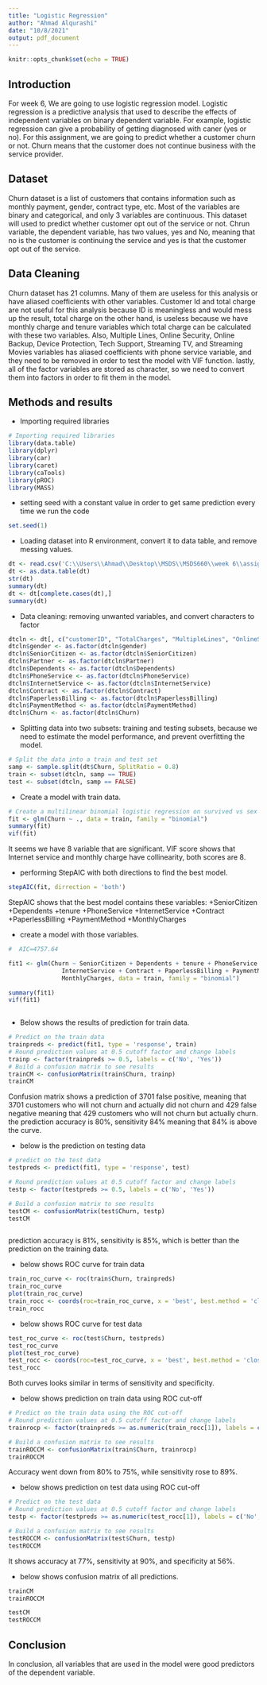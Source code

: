 ---
title: "Logistic Regression"
author: "Ahmad Alqurashi"
date: "10/8/2021"
output: pdf_document
---

```{r setup, include=FALSE}
knitr::opts_chunk$set(echo = TRUE)
```

## Introduction

  For week 6, We are going to use logistic regression model. Logistic regression is a predictive analysis that used to describe the effects of independent variables on binary dependent variable. For example, logistic regression can give a probability of getting diagnosed with caner (yes or no). For this assignment, we are going to predict whether a customer churn or not. Churn means that the customer does not continue business with the service provider.

## Dataset

  Churn dataset is a list of customers that contains information such as monthly payment, gender, contract type, etc. Most of the variables are binary and categorical, and only 3 variables are continuous. This dataset will used to predict whether customer opt out of the service or not. Chrun variable, the dependent variable, has two values, yes and No, meaning that no is the customer is continuing the service and yes is that the customer opt out of the service.


## Data Cleaning

  Churn dataset has 21 columns. Many of them are useless for this analysis or have aliased coefficients with other variables. Customer Id and total charge are not useful for this analysis because ID is meaningless and would mess up the result, total charge on the other hand, is useless because we have monthly charge and tenure variables which total charge can be calculated with these two variables. Also, Multiple Lines, Online Security, Online Backup, Device Protection, Tech Support, Streaming TV, and Streaming Movies variables has aliased coefficients with phone service variable, and they need to be removed in order to test the model with VIF function. lastly, all of the factor variables are stored as character, so we need to convert them into factors in order to fit them in the model. 

## Methods and results

  + Importing required libraries

```{r Imprting libraries}
# Importing required libraries
library(data.table)
library(dplyr)
library(car)
library(caret)
library(caTools)
library(pROC)
library(MASS)
```

  + setting seed with a constant value in order to get same prediction every time we run the code 
```{r setting seed}
set.seed(1)
```

  + Loading dataset into R environment, convert it to data table, and remove messing values. 
```{r Loading dataset}


dt <- read.csv('C:\\Users\\Ahmad\\Desktop\\MSDS\\MSDS660\\week 6\\assignment\\churn.csv', header = TRUE)
dt <- as.data.table(dt)
str(dt)
summary(dt)
dt <- dt[complete.cases(dt),]
summary(dt)

```

  + Data cleaning: removing unwanted variables, and convert characters to factor
```{r Data Cleaning}



dtcln <- dt[, c("customerID", "TotalCharges", "MultipleLines", "OnlineSecurity","OnlineBackup", "DeviceProtection", "TechSupport", "StreamingTV", "StreamingMovies") := NULL]
dtcln$gender <- as.factor(dtcln$gender)
dtcln$SeniorCitizen <- as.factor(dtcln$SeniorCitizen)
dtcln$Partner <- as.factor(dtcln$Partner)
dtcln$Dependents <- as.factor(dtcln$Dependents)
dtcln$PhoneService <- as.factor(dtcln$PhoneService)
dtcln$InternetService <- as.factor(dtcln$InternetService)
dtcln$Contract <- as.factor(dtcln$Contract)
dtcln$PaperlessBilling <- as.factor(dtcln$PaperlessBilling)
dtcln$PaymentMethod <- as.factor(dtcln$PaymentMethod)
dtcln$Churn <- as.factor(dtcln$Churn)


```

  + Splitting data into two subsets: training and testing subsets, because we need to estimate the model performance, and prevent overfitting the model.
  
```{r splitting data into two subsets}
# Split the data into a train and test set
samp <- sample.split(dt$Churn, SplitRatio = 0.8)
train <- subset(dtcln, samp == TRUE)
test <- subset(dtcln, samp == FALSE)
```


  + Create a model with train data. 
```{r Modeling}
# Create a multilinear binomial logistic regression on survived vs sex
fit <- glm(Churn ~ ., data = train, family = "binomial")
summary(fit)
vif(fit)
```

  It seems we have 8 variable that are significant. VIF score shows that Internet service and monthly charge have collinearity, both scores are 8.
  
  + performing StepAIC with both directions to find the best model.
```{r StepAIC}

stepAIC(fit, dirrection = 'both')

```


  StepAIC shows that the best model contains these variables:
    +SeniorCitizen
    +Dependents
    +tenure
    +PhoneService
    +InternetService
    +Contract
    +PaperlessBilling
    +PaymentMethod
    +MonthlyCharges
    
  + create a model with those variables.
    
```{r best model according to stepAIC}

#  AIC=4757.64

fit1 <- glm(Churn ~ SeniorCitizen + Dependents + tenure + PhoneService + 
               InternetService + Contract + PaperlessBilling + PaymentMethod + 
               MonthlyCharges, data = train, family = "binomial")

summary(fit1)
vif(fit1)
 
```


  + Below shows the results of prediction for train data.

```{r Prediction on train data}


# Predict on the train data            
trainpreds <- predict(fit1, type = 'response', train)
# Round prediction values at 0.5 cutoff factor and change labels
trainp <- factor(trainpreds >= 0.5, labels = c('No', 'Yes'))
# Build a confusion matrix to see results
trainCM <- confusionMatrix(train$Churn, trainp)
trainCM


```
  
  Confusion matrix shows a prediction of 3701 false positive, meaning that 3701 customers who will not churn and actually did not churn and 429 false negative meaning that 429 customers who will not churn but actually churn. the prediction accuracy is 80%, sensitivity 84% meaning that 84% is above the curve. 
  
  + below is the prediction on testing data
  
```{r prediction on test data}

# predict on the test data            
testpreds <- predict(fit1, type = 'response', test)

# Round prediction values at 0.5 cutoff factor and change labels
testp <- factor(testpreds >= 0.5, labels = c('No', 'Yes'))

# Build a confusion matrix to see results
testCM <- confusionMatrix(test$Churn, testp)
testCM



```

  prediction accuracy is 81%, sensitivity is 85%, which is better than the prediction on the training data.
  
  
  + below shows ROC curve for train data
  
```{r ROC curve on train data}
train_roc_curve <- roc(train$Churn, trainpreds)
train_roc_curve
plot(train_roc_curve)
train_rocc <- coords(roc=train_roc_curve, x = 'best', best.method = 'closest.topleft')
train_rocc


```

  + below shows ROC curve for test data
```{r ROC curve on test data}
test_roc_curve <- roc(test$Churn, testpreds)
test_roc_curve
plot(test_roc_curve)
test_rocc <- coords(roc=test_roc_curve, x = 'best', best.method = 'closest.topleft')
test_rocc

```

  Both curves looks similar in terms of sensitivity and specificity.
  
  + below shows prediction on train data using ROC cut-off
  
```{r ROC cut-off train data}

# Predict on the train data using the ROC cut-off            
# Round prediction values at 0.5 cutoff factor and change labels
trainrocp <- factor(trainpreds >= as.numeric(train_rocc[1]), labels = c('No', 'Yes'))

# Build a confusion matrix to see results
trainROCCM <- confusionMatrix(train$Churn, trainrocp)
trainROCCM

```

  Accuracy went down from 80% to 75%, while sensitivity rose to 89%. 
  
  
  + below shows prediction on test data using ROC cut-off 
  
```{r ROC cut-off test data}


# Predict on the test data            
# Round prediction values at 0.5 cutoff factor and change labels
testp <- factor(testpreds >= as.numeric(test_rocc[1]), labels = c('No', 'Yes'))

# Build a confusion matrix to see results
testROCCM <- confusionMatrix(test$Churn, testp)
testROCCM


```

  It shows accuracy at 77%, sensitivity at 90%, and specificity at 56%. 
  
  + below shows confusion matrix of all predictions. 
```{r confusion matrix}

trainCM
trainROCCM

testCM
testROCCM


```




## Conclusion


  In conclusion, all variables that are used in the model were good predictors of the dependent variable. 
  
  